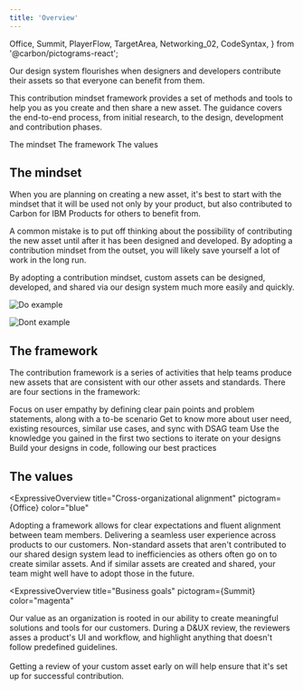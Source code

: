 ```yaml
---
title: 'Overview'
---
```


  Office,
  Summit,
  PlayerFlow,
  TargetArea,
  Networking_02,
  CodeSyntax,
} from '@carbon/pictograms-react';

<PageDescription>

Our design system flourishes when designers and developers contribute their assets so that everyone can benefit from them.

This contribution mindset framework provides a set of methods and tools to help you as you create and then share a new asset. The guidance covers the end-to-end process, from initial research, to the design, development and contribution phases.

</PageDescription>

<AnchorLinks>
  <AnchorLink>The mindset</AnchorLink>
  <AnchorLink>The framework</AnchorLink>
  <AnchorLink>The values</AnchorLink>
</AnchorLinks>

## The mindset

When you are planning on creating a new asset, it's best to start with the mindset that it will be used not only by your product, but also contributed to Carbon for IBM Products for others to benefit from.

A common mistake is to put off thinking about the possibility of contributing the new asset until after it has been designed and developed. By adopting a contribution mindset from the outset, you will likely save yourself a lot of work in the long run.

By adopting a contribution mindset, custom assets can be designed, developed, and shared via our design system much more easily and quickly.

<Row>
<Column colLg={6}>
<DoDontExample type="do" caption="Do adopt the contribution mindset from the start of your design and development process.">

![Do example](images/contribution-mindset-do.png)

</DoDontExample>
</Column>
<Column colLg={6}>
<DoDontExample type="dont" caption="Do not postpone thinking about contributing your asset until the end of the project. Doing so will likely result in more re-work and ultimately make successful contribution less likely.">

![Dont example](images/contribution-mindset-dont.png)

</DoDontExample>
</Column>
</Row>

## The framework

The contribution framework is a series of activities that help teams produce new assets that are consistent with our other assets and standards. There are four sections in the framework:

<Row>
  <Column colSm={2} colMd={4} colLg={3} noGutterSmLeft noGutterMdLeft noGutterLgLeft>
    <StepCard
      title="Intent"
      pictogram={PlayerFlow}
      href="./contribution-framework/intent"
    >
      Focus on user empathy by defining clear pain points and problem statements, along with a to-be scenario
    </StepCard>
  </Column>
  <Column colSm={2} colMd={4} colLg={3} noGutterSmLeft noGutterMdLeft noGutterLgLeft>
    <StepCard
      title="Scope"
      pictogram={TargetArea}
      href="./contribution-framework/scope"
    >
      Get to know more about user need, existing resources, similar use cases, and sync with DSAG team
    </StepCard>
  </Column>
  <Column colSm={2} colMd={4} colLg={3} noGutterSmLeft noGutterMdLeft noGutterLgLeft>
    <StepCard
      title="Iterate"
      pictogram={Networking_02}
      href="./contribution-framework/iterate"
    >
      Use the knowledge you gained in the first two sections to iterate on your designs
    </StepCard>
  </Column>
  <Column colSm={2} colMd={4} colLg={3} noGutterSmLeft noGutterMdLeft noGutterLgLeft>
    <StepCard
      title="Develop"
      pictogram={CodeSyntax}
      href="./contribution-framework/develop"
    >
      Build your designs in code, following our best practices
    </StepCard>
  </Column>
</Row>

## The values

<ExpressiveOverview
  title="Cross-organizational alignment"
  pictogram={Office}
  color="blue"
>
  <ExpressiveOverviewCard title="Team work">
Adopting a framework allows for clear expectations and fluent alignment between team members.
  </ExpressiveOverviewCard>
  <ExpressiveOverviewCard title="Consistency">
Delivering a seamless user experience across products to our customers.
  </ExpressiveOverviewCard>
  <ExpressiveOverviewCard title="Contribution">
Non-standard assets that aren't contributed to our shared design system lead to inefficiencies as others often go on to create similar assets. And if similar assets are created and shared, your team might well have to adopt those in the future.
  </ExpressiveOverviewCard>
</ExpressiveOverview>

<ExpressiveOverview
  title="Business goals"
  pictogram={Summit}
  color="magenta"
>
  <ExpressiveOverviewCard title="Consistency" href="https://ibm.ent.box.com/file/896146828905?s=8q1f169rrn3d9nvyeuwl7k9cszaoxm1c">
Our value as an organization is rooted in our ability to create meaningful solutions and tools for our customers.
  </ExpressiveOverviewCard>
  <ExpressiveOverviewCard title="D&UX review scores" href="https://pages.github.ibm.com/cdai-design/dux/">
During a D&UX review, the reviewers asses a product's UI and workflow, and highlight anything that doesn't follow predefined guidelines.
<br /><br />
Getting a review of your custom asset early on will help ensure that it's set up for successful contribution.
  </ExpressiveOverviewCard>
</ExpressiveOverview>
